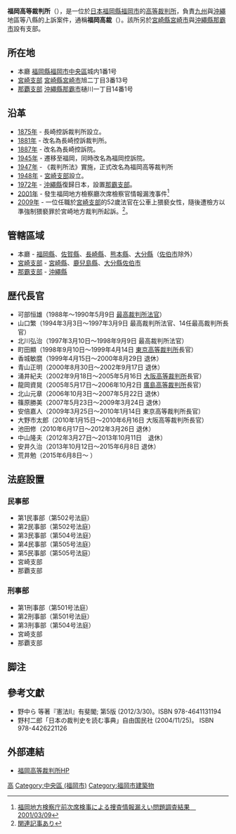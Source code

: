 {{Infobox_High_Court
|court_name =福岡高等裁判所<br><small>{{lang|ja|福岡高等裁判所}}</small>
| image = Fukuoka High District Court.JPG
| imagesize = 280px
| caption = 福岡高等裁判所
| established = 
| jurisdiction = [[福岡縣|福岡縣]]、[[佐賀縣|佐賀縣]]、[[長崎縣|長崎縣]]、<br>[[熊本縣|熊本縣]]、[[大分縣|大分縣]]、[[宮崎縣|宮崎縣]]、<br>[[鹿兒島縣|鹿兒島縣]]、[[沖繩縣|沖繩縣]]
| location = {{JAP}}[[福岡縣|福岡縣]][[福岡市|福岡市]][[中央區_(福岡市)|中央區]]城内1番1号
| authority = 《裁判所法》
| appeals   = [[最高裁判所|最高裁判所]]  
| procuratorate ={{link-jp|福岡高等檢察廳|福岡高等検察庁|福岡高等檢察廳}}
| website = http://www.courts.go.jp/fukuoka-h/
| chiefjudgetitle = 福岡高等裁判所長官
| chiefjudgename = {{link-jp|荒井勉|荒井勉|荒井勉}}
| termstart = 2015年7月8日
}}
'''福岡高等裁判所'''（{{lang-ja|福岡高等裁判所}}），是一位於[[日本|日本]][[福岡縣|福岡縣]][[福岡市|福岡市]]的[[高等裁判所|高等裁判所]]，負責[[九州_(日本)|九州]]與[[沖繩|沖繩]]地區等八縣的上訴案件，通稱'''福岡高裁'''（{{lang|ja|福岡高裁}}）。該所另於[[宮崎縣|宮崎縣]][[宮崎市|宮崎市]]與[[沖繩縣|沖繩縣]][[那霸市|那霸市]]設有支部。

== 所在地 ==
* 本廳 [[福岡縣|福岡縣]][[福岡市|福岡市]][[中央區_(福岡市)|中央區]]城内1番1号
* [[福岡高等裁判所宮崎支部|宮崎支部]] [[宮崎縣|宮崎縣]][[宮崎市|宮崎市]]旭二丁目3番13号
* [[福岡高等裁判所那霸支部|那覇支部]] [[沖繩縣|沖繩縣]][[那霸市|那霸市]]樋川一丁目14番1号

== 沿革 ==
* [[1875年|1875年]] - 長崎控訴裁判所設立。
* [[1881年|1881年]] - 改名為長崎控訴裁判所。
* [[1887年|1887年]] - 改名為長崎控訴院。
* [[1945年|1945年]] - 遷移至福岡，同時改名為福岡控訴院。
* [[1947年|1947年]] - 《裁判所法》實施，正式改名為福岡高等裁判所
* [[1948年|1948年]] - [[福岡高等裁判所宮崎支部|宮崎支部]]設立。
* [[1972年|1972年]] - [[沖繩縣|沖繩縣]]復歸日本，設置[[福岡高等裁判所那霸支部|那霸支部]]。
* [[2001年|2001年]] - 發生福岡地方檢察廳次席檢察官情報漏洩事件<ref>[https://www.eda-jp.com/pol/fukuoka/f-chousa.html 福岡地方検察庁前次席検事による捜査情報漏えい問題調査結果　2001/03/09]</ref>
* [[2009年|2009年]] - 一位任職於[[福岡高等裁判所宮崎支部|宮崎支部]]的52歲法官在公車上猥褻女性，隨後遭檢方以準強制猥褻罪於宮崎地方裁判所起訴。<ref>[http://www.yomiuri.co.jp/national/news/20090227-OYT1T01050.htm 関連記事あり]</ref>。

== 管轄區域 ==
* 本廳 - [[福岡縣|福岡縣]]、[[佐賀縣|佐賀縣]]、[[長崎縣|長崎縣]]、[[熊本縣|熊本縣]]、[[大分縣|大分縣]]（[[佐伯市|佐伯市]]除外）
* [[福岡高等裁判所宮崎支部|宮崎支部]] - [[宮崎縣|宮崎縣]]、[[鹿兒島縣|鹿兒島縣]]、[[大分縣|大分縣]][[佐伯市|佐伯市]]
* [[福岡高等裁判所那霸支部|那霸支部]] - [[沖繩縣|沖繩縣]]

== 歴代長官 ==
* 可部恒雄（1988年～1990年5月9日 [[日本最高法院法官|最高裁判所法官]]）
* 山口繁（1994年3月3日～1997年3月9日 最高裁判所法官、14任最高裁判所長官）
* 北川弘治（1997年3月10日～1998年9月9日 最高裁判所法官）
* 町田顯（1998年9月10日～1999年4月14日 [[東京高等裁判所|東京高等裁判所]]長官）
* 香城敏麿（1999年4月15日～2000年8月29日 退休）
* 青山正明（2000年8月30日～2002年9月17日 退休）
* 涌井紀夫（2002年9月18日～2005年5月16日 [[大阪高等裁判所|大阪高等裁判所]]長官）
* 龍岡資晃（2005年5月17日～2006年10月2日 [[廣島高等裁判所|廣島高等裁判所]]長官）
* 北山元章（2006年10月3日～2007年5月22日 退休）
* 篠原勝美（2007年5月23日～2009年3月24日 退休）
* 安倍嘉人（2009年3月25日～2010年1月14日  東京高等裁判所長官）
* 大野市太郎（2010年1月15日～2010年6月16日 大阪高等裁判所長官）
* 池田修（2010年6月17日～2012年3月26日 退休）
* 中山隆夫（2012年3月27日～2013年10月11日　退休）
* 安井久治（2013年10月12日～2015年6月8日 退休）
* 荒井勉（2015年6月8日～ ）

==法庭設置==
===民事部===
* 第1民事部（第502号法庭）
* 第2民事部（第502号法庭）
* 第3民事部（第504号法庭）
* 第4民事部（第505号法庭）
* 第5民事部（第505号法庭）
* 宮崎支部
* 那覇支部
===刑事部===
* 第1刑事部（第501号法庭）
* 第2刑事部（第501号法庭）
* 第3刑事部（第504号法庭）
* 宮崎支部
* 那覇支部

== 脚注 ==
{{reflist}}

==參考文獻==
{{refbegin}}
*野中ら 等著『憲法II』有斐閣; 第5版 (2012/3/30)。ISBN 978-4641131194
*野村二郎「日本の裁判史を読む事典」自由国民社 (2004/11/25)。 ISBN 978-4426221126
{{refend}}

== 外部連結 ==
* [http://www.courts.go.jp/fukuoka-h/ 福岡高等裁判所HP]

{{日本裁判所}}
{{authority control}}
[[Category:日本法院|高]]
[[Category:中央區_(福岡市)|Category:中央區 (福岡市)]]
[[Category:福岡市建築物|Category:福岡市建築物]]